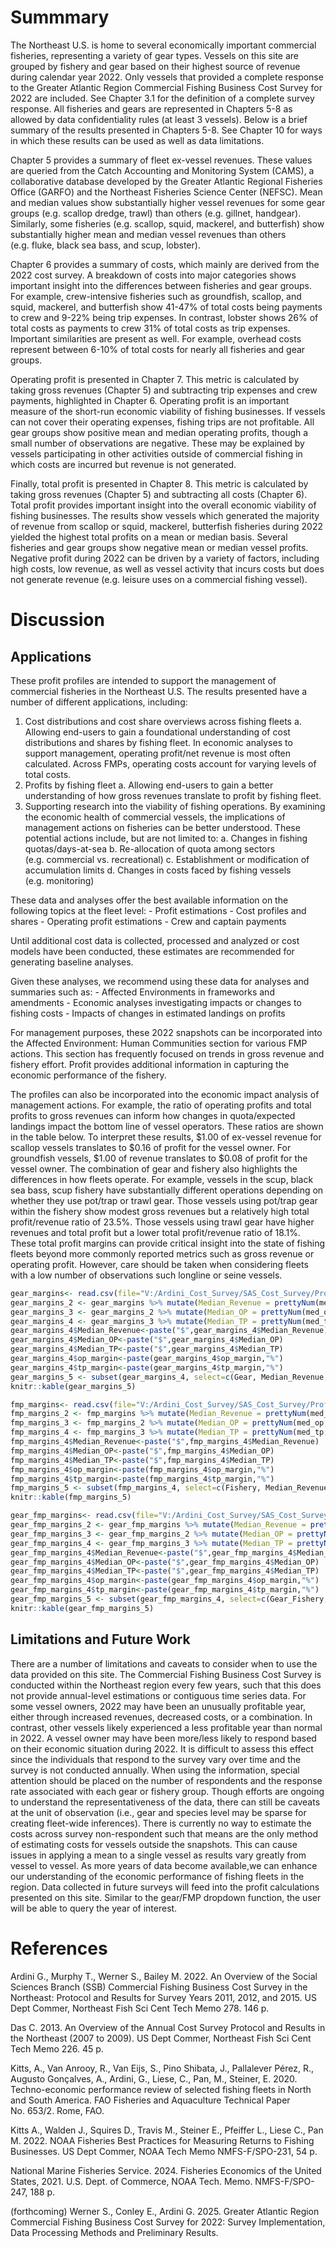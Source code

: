 # Summmary
The Northeast U.S. is home to several economically important commercial fisheries, representing a variety of gear types. Vessels on this site are grouped by fishery and gear based on their highest source of revenue during calendar year 2022. Only vessels that provided a complete response to the Greater Atlantic Region Commercial Fishing Business Cost Survey for 2022 are included. See Chapter 3.1 for the definition of a complete survey response. All fisheries and gears are represented in Chapters 5-8 as allowed by data confidentiality rules (at least 3 vessels). Below is a brief summary of the results presented in Chapters 5-8. See Chapter 10 for ways in which these results can be used as well as data limitations.

Chapter 5 provides a summary of fleet ex-vessel revenues. These values are queried from the Catch Accounting and Monitoring System (CAMS), a collaborative database developed by the Greater Atlantic Regional Fisheries Office (GARFO) and the Northeast Fisheries Science Center (NEFSC). Mean and median values show substantially higher vessel revenues for some gear groups (e.g. scallop dredge, trawl) than others (e.g. gillnet, handgear). Similarly, some fisheries (e.g. scallop, squid, mackerel, and butterfish) show substantially higher mean and median vessel revenues than others (e.g. fluke, black sea bass, and scup, lobster).

Chapter 6 provides a summary of costs, which mainly are derived from the 2022 cost survey. A breakdown of costs into major categories shows important insight into the differences between fisheries and gear groups. For example, crew-intensive fisheries such as groundfish, scallop, and squid, mackerel, and butterfish show 41-47% of total costs being payments to crew and 9-22% being trip expenses. In contrast, lobster shows 26% of total costs as payments to crew 31% of total costs as trip expenses. Important similarities are present as well. For example, overhead costs represent between 6-10% of total costs for nearly all fisheries and gear groups.

Operating profit is presented in Chapter 7. This metric is calculated by taking gross revenues (Chapter 5) and subtracting trip expenses and crew payments, highlighted in Chapter 6. Operating profit is an important measure of the short-run economic viability of fishing businesses. If vessels can not cover their operating expenses, fishing trips are not profitable. All gear groups show positive mean and median operating profits, though a small number of observations are negative. These may be explained by vessels participating in other activities outside of commercial fishing in which costs are incurred but revenue is not generated.

Finally, total profit is presented in Chapter 8. This metric is calculated by taking gross revenues (Chapter 5) and subtracting all costs (Chapter 6). Total profit provides important insight into the overall economic viability of fishing businesses. The results show vessels which generated the majority of revenue from scallop or squid, mackerel, butterfish fisheries during 2022 yielded the highest total profits on a mean or median basis. Several fisheries and gear groups show negative mean or median vessel profits. Negative profit during 2022 can be driven by a variety of factors, including high costs, low revenue, as well as vessel activity that incurs costs but does not generate revenue (e.g. leisure uses on a commercial fishing vessel). 


# Discussion

## Applications
These profit profiles are intended to support the management of commercial fisheries in the Northeast U.S. The results presented have a number of different applications, including:

  1. Cost distributions and cost share overviews across fishing fleets
    a. Allowing end-users to gain a foundational understanding of cost distributions and shares by fishing fleet. In economic analyses to support management, operating profit/net revenue is most often calculated. Across FMPs, operating costs account for varying levels of total costs. 
  2. Profits by fishing fleet 
    a. Allowing end-users to gain a better understanding of how gross revenues translate to profit by fishing fleet. 
  3. Supporting research into the viability of fishing operations. By examining the economic health of commercial vessels, the implications of management actions on fisheries can be better understood. These potential actions include, but are not limited to:
    a. Changes in fishing quotas/days-at-sea 
    b. Re-allocation of quota among sectors (e.g. commercial vs. recreational)
    c. Establishment or modification of accumulation limits
    d. Changes in costs faced by fishing vessels (e.g. monitoring)

These data and analyses offer the best available information on the following topics at the fleet level:
  - Profit estimations
  - Cost profiles and shares
  - Operating profit estimations 
  - Crew and captain payments 

Until additional cost data is collected, processed and analyzed or cost models have been conducted, these estimates are recommended for generating baseline analyses. 

Given these analyses, we recommend using these data for analyses and summaries such as:
  - Affected Environments in frameworks and amendments
  - Economic analyses investigating impacts or changes to fishing costs
  - Impacts of changes in estimated landings on profits


For management purposes, these 2022 snapshots can be incorporated into the Affected Environment: Human Communities section for various FMP actions. This section has frequently focused on trends in gross revenue and fishery effort. Profit provides additional information in capturing the economic performance of the fishery. 

The profiles can also be incorporated into the economic impact analysis of management actions. For example, the ratio of operating profits and total profits to gross revenues can inform how changes in quota/expected landings impact the bottom line of vessel operators. These ratios are shown in the table below. To interpret these results, $1.00 of ex-vessel revenue for scallop vessels translates to $0.16 of profit for the vessel owner. For groundfish vessels, $1.00 of revenue translates to $0.08 of profit for the vessel owner. The combination of gear and fishery also highlights the differences in how fleets operate. For example, vessels in the scup, black sea bass, scup fishery have substantially different operations depending on whether they use pot/trap or trawl gear. Those vessels using pot/trap gear within the fishery show modest gross revenues but a relatively high total profit/revenue ratio of 23.5%. Those vessels using trawl gear have higher revenues and total profit but a lower total profit/revenue ratio of 18.1%. These total profit margins can provide critical insight into the state of fishing fleets beyond more commonly reported metrics such as gross revenue or operating profit. However, care should be taken when considering fleets with a low number of observations such longline or seine vessels.

```r
gear_margins<- read.csv(file="V:/Ardini_Cost_Survey/SAS_Cost_Survey/Profitability_Profiles/Calculate_Profit/Final/bookdown/SSB_Profit_Profiles/input_files/gear_profit_margin.csv")
gear_margins_2 <- gear_margins %>% mutate(Median_Revenue = prettyNum(med_rev, big.mark = ',', scientific = FALSE))
gear_margins_3 <- gear_margins_2 %>% mutate(Median_OP = prettyNum(med_op, big.mark = ',', scientific = FALSE))
gear_margins_4 <- gear_margins_3 %>% mutate(Median_TP = prettyNum(med_tp, big.mark = ',', scientific = FALSE))
gear_margins_4$Median_Revenue<-paste("$",gear_margins_4$Median_Revenue)
gear_margins_4$Median_OP<-paste("$",gear_margins_4$Median_OP)
gear_margins_4$Median_TP<-paste("$",gear_margins_4$Median_TP)
gear_margins_4$op_margin<-paste(gear_margins_4$op_margin,"%")
gear_margins_4$tp_margin<-paste(gear_margins_4$tp_margin,"%")
gear_margins_5 <- subset(gear_margins_4, select=c(Gear, Median_Revenue, Median_OP, Median_TP, op_margin, tp_margin))
knitr::kable(gear_margins_5)

fmp_margins<- read.csv(file="V:/Ardini_Cost_Survey/SAS_Cost_Survey/Profitability_Profiles/Calculate_Profit/Final/bookdown/SSB_Profit_Profiles/input_files/fmp_profit_margin.csv")
fmp_margins_2 <- fmp_margins %>% mutate(Median_Revenue = prettyNum(med_rev, big.mark = ',', scientific = FALSE))
fmp_margins_3 <- fmp_margins_2 %>% mutate(Median_OP = prettyNum(med_op, big.mark = ',', scientific = FALSE))
fmp_margins_4 <- fmp_margins_3 %>% mutate(Median_TP = prettyNum(med_tp, big.mark = ',', scientific = FALSE))
fmp_margins_4$Median_Revenue<-paste("$",fmp_margins_4$Median_Revenue)
fmp_margins_4$Median_OP<-paste("$",fmp_margins_4$Median_OP)
fmp_margins_4$Median_TP<-paste("$",fmp_margins_4$Median_TP)
fmp_margins_4$op_margin<-paste(fmp_margins_4$op_margin,"%")
fmp_margins_4$tp_margin<-paste(fmp_margins_4$tp_margin,"%")
fmp_margins_5 <- subset(fmp_margins_4, select=c(Fishery, Median_Revenue, Median_OP, Median_TP, op_margin, tp_margin))
knitr::kable(fmp_margins_5)

gear_fmp_margins<- read.csv(file="V:/Ardini_Cost_Survey/SAS_Cost_Survey/Profitability_Profiles/Calculate_Profit/Final/bookdown/SSB_Profit_Profiles/input_files/gear_fmp_profit_margin.csv")
gear_fmp_margins_2 <- gear_fmp_margins %>% mutate(Median_Revenue = prettyNum(med_rev, big.mark = ',', scientific = FALSE))
gear_fmp_margins_3 <- gear_fmp_margins_2 %>% mutate(Median_OP = prettyNum(med_op, big.mark = ',', scientific = FALSE))
gear_fmp_margins_4 <- gear_fmp_margins_3 %>% mutate(Median_TP = prettyNum(med_tp, big.mark = ',', scientific = FALSE))
gear_fmp_margins_4$Median_Revenue<-paste("$",gear_fmp_margins_4$Median_Revenue)
gear_fmp_margins_4$Median_OP<-paste("$",gear_fmp_margins_4$Median_OP)
gear_fmp_margins_4$Median_TP<-paste("$",gear_fmp_margins_4$Median_TP)
gear_fmp_margins_4$op_margin<-paste(gear_fmp_margins_4$op_margin,"%")
gear_fmp_margins_4$tp_margin<-paste(gear_fmp_margins_4$tp_margin,"%")
gear_fmp_margins_5 <- subset(gear_fmp_margins_4, select=c(Gear_Fishery, Median_Revenue, Median_OP, Median_TP, op_margin, tp_margin))
knitr::kable(gear_fmp_margins_5)
```

## Limitations and Future Work
There are a number of limitations and caveats to consider when to use the data provided on this site. The Commercial Fishing Business Cost Survey is conducted within the Northeast region every few years, such that this does not provide annual-level estimations or contiguous time series data. For some vessel owners, 2022 may have been an unusually profitable year, either through increased revenues, decreased costs, or a combination. In contrast, other vessels likely experienced a less profitable year than normal in 2022. A vessel owner may have been more/less likely to respond based on their economic situation during 2022. It is difficult to assess this effect since the individuals that respond to the survey vary over time and the survey is not conducted annually. When using the information, special attention should be placed on the number of respondents and the response rate associated with each gear or fishery group. Though efforts are ongoing to understand the representativeness of the data, there can still be caveats at the unit of observation (i.e., gear and species level may be sparse for creating fleet-wide inferences). There is currently no way to estimate the costs across survey non-respondent such that means are the only method of estimating costs for vessels outside the snapshots. This can cause issues in applying a mean to a single vessel as results vary greatly from vessel to vessel.  As more years of data become available,we can enhance our understanding of the economic performance of fishing fleets in the region. Data collected in future surveys will feed into the profit calculations presented on this site. Similar to the gear/FMP dropdown function, the user will be able to query the year of interest.


# References

Ardini G., Murphy T., Werner S., Bailey M. 2022. An Overview of the Social Sciences Branch (SSB) Commercial Fishing Business Cost Survey in the Northeast: Protocol and Results for Survey Years 2011, 2012, and 2015. US Dept Commer, Northeast Fish Sci Cent Tech Memo 278. 146 p.

Das C. 2013. An Overview of the Annual Cost Survey Protocol and Results in the Northeast (2007 to 2009). US Dept Commer, Northeast Fish Sci Cent Tech Memo 226. 45 p.

Kitts, A., Van Anrooy, R., Van Eijs, S., Pino Shibata, J., Pallalever Pérez, R., Augusto Gonçalves, A., Ardini, G., Liese, C., Pan, M., Steiner, E. 2020. Techno-economic performance review of selected fishing fleets in North and South America. FAO Fisheries and Aquaculture Technical Paper No. 653/2. Rome, FAO.

Kitts A., Walden J., Squires D., Travis M., Steiner E., Pfeiffer L., Liese C., Pan M. 2022. NOAA Fisheries Best Practices for Measuring Returns to Fishing Businesses. US Dept Commer, NOAA Tech Memo NMFS-F/SPO-231, 54 p.

National Marine Fisheries Service. 2024. Fisheries Economics of the United States, 2021. U.S. Dept. of Commerce, NOAA Tech. Memo. NMFS-F/SPO-247, 188 p.

(forthcoming) Werner S., Conley E., Ardini G. 2025. Greater Atlantic Region Commercial Fishing Business Cost Survey for 2022: Survey Implementation, Data Processing Methods and Preliminary Results.

